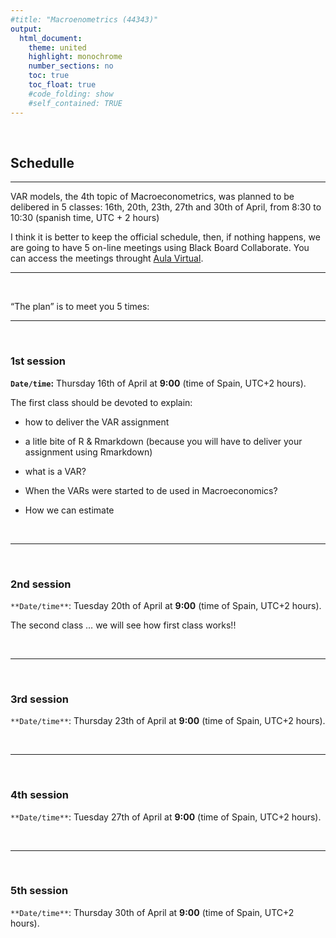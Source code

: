 ```yaml
---
#title: "Macroenometrics (44343)"
output:
  html_document:
    theme: united
    highlight: monochrome 
    number_sections: no
    toc: true
    toc_float: true
    #code_folding: show
    #self_contained: TRUE
---
```


  <br>
  
## Schedulle

------------------------------

VAR models, the 4th topic of Macroeconometrics, was planned to be delibered in 5 classes: 16th, 20th, 23th, 27th and 30th of April, from 8:30 to 10:30 (spanish time, UTC + 2 hours)

I think it is better to keep the official schedule, then, if nothing happens, we are going to have 5 on-line meetings using Black Board Collaborate. You can access the meetings throught [Aula Virtual](https://aulavirtual.uv.es/course/view.php?id=9759).

------------------------------

<br>

"The plan" is to meet you 5 times:

-----------------------

<br>

### 1st session

**`Date/time`:** Thursday 16th of April at **9:00** (time of Spain, UTC+2 hours).

The first class should be devoted to explain:

- how to deliver the VAR assignment

- a litle bite of R & Rmarkdown (because you will have to deliver your assignment using Rmarkdown)

- what is a VAR?

- When the VARs were started to de used in Macroeconomics?

- How we can estimate 

<br>

----------------

<br>

### 2nd session

`**Date/time**`: Tuesday 20th of April at **9:00** (time of Spain, UTC+2 hours).

The second class ... we will see how first class works!!

<br>

----------------

<br>


### 3rd session

`**Date/time**`: Thursday 23th of April at **9:00** (time of Spain, UTC+2 hours).

<br>

----------------

<br>


### 4th session

`**Date/time**`: Tuesday 27th of April at **9:00** (time of Spain, UTC+2 hours).


<br>

----------------

<br>

### 5th session

`**Date/time**`: Thursday 30th of April at **9:00** (time of Spain, UTC+2 hours).





